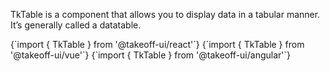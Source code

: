 
TkTable is a component that allows you to display data in a tabular manner. It’s generally called a datatable. 

<Tabs>
  <TabItem value="react" label="React" default>
    <CodeBlock
      language="jsx"
      showLineNumbers>
      {`import { TkTable } from '@takeoff-ui/react'`}
    </CodeBlock>
  </TabItem>
  <TabItem value="vue" label="Vue">
    <CodeBlock
      language="jsx"
      showLineNumbers>
      {`import { TkTable } from '@takeoff-ui/vue'`}
    </CodeBlock>
  </TabItem>
  <TabItem value="angular" label="Angular">
    <CodeBlock
      language="jsx"
      showLineNumbers>
      {`import { TkTable } from '@takeoff-ui/angular'`}
    </CodeBlock>
  </TabItem>
</Tabs>